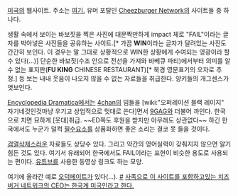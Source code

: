 [[미국]]의 웹사이트. 주소는 [http://www.failblog.org 여기.] 유머 포탈인 [[Cheezburger Network]]의 사이트들 중 하나다. 

생활 속에서 보이는 바보짓을 찍은 사진에 대문짝만하게 impact 체로 "FAIL"이라는 글자를 박아넣은 사진들을 공유하는 사이트.[* 가끔 '''WIN'''이라는 글자가 달려있는 사진도 간간히 보인다. 이 경우는 말 그대로 상황적으로 WIN한 상황에게 수여되는 영광이라 할 수 있다(...)] 단순한 바보짓(수조 안으로 전선을 가져와 바베큐 파티)에서부터 의미를 알 수 없는 표지판('''FU KING''' CHINESE RESTAURANT)[* 북경 영문표기의 오자로 추정.] 등 보는 내내 웃음이 나오지 않을 수 없는 자료들을 취급한다. 양키들의 개그센스가 엿보인다.

[[Encyclopedia Dramatica]]에서는 [[4chan]]의 밈들을 [wiki:"오퍼레이션 블랙 레이지" 자기네것인것마냥 우기고 상업적으로 멋대로 쓴다]면서 [[9GAG]]와 더불어 까인다. 한국으로 치면 묘하게 [웃대]취급. ~~ED쪽도 후원을 받지만 아무래도 상관없다~~ 하긴 한국에서도 누군가 덜컥 [[필수요소]]를 상품화하면 좋은 소리는 결코 못 들을 것이다.

[[검열삭제]]스러운 자료들도 상당수 있다. 그리고 약간의 영어실력이 갖춰지지 않으면 알기 힘든 것도 있다. 여기서 유래되어 한국에서도 FAIL이라는 표현이 비슷한 용도로 사용되는 편이다. [[유튜브]]를 사용한 동영상 링크도 하는 모양.

여기에 올라간 예로 [[오덕페이트]]가 있다(...). [http://failblog.org/2010/03/12/wedding-fail/ #]
[http://issue.media.daum.net/society/people/view.html?issueid=2735&newsid=20111021114443787&cp=ned 사족으로 이 사이트를 포함하고있는 치즈버거 네트워크의 CEO는 한국계 미국인라고 한다.]



